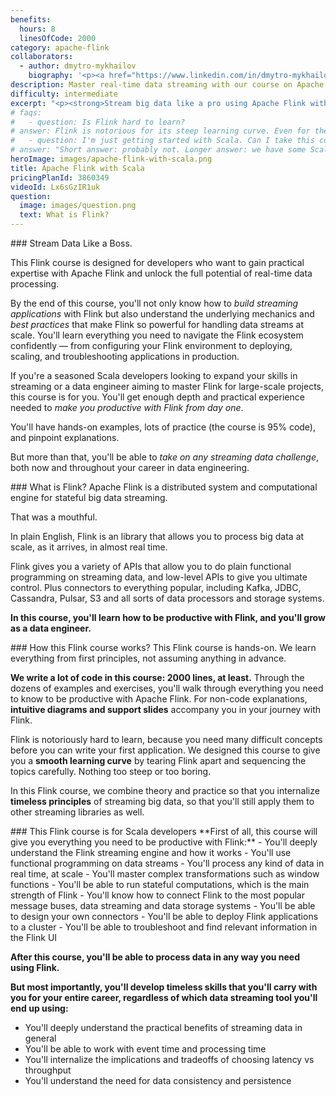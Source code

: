 ```yaml
---
benefits:
  hours: 8
  linesOfCode: 2000
category: apache-flink
collaborators:
  - author: dmytro-mykhailov
    biography: '<p><a href="https://www.linkedin.com/in/dmytro-mykhailov-03b78971/">Dmytro Mykhailov</a> is a Flink expert and trainer. We worked together on the initial structure of the course, as well as a large chunk of examples and exercises. This course would not have been possible without him.</p><p>For most of his career, Dmytro has been working as a Full Stack Developer and Solution Architect. His responsibilities include collecting and analyzing requirements, software design, implementation kick-start, team development, and leading the team to the successful delivery of the software.</p><p>Dmytro has conducted mentoring, coaching, and training sessions. He developed several technical training programs: general software engineering excellence, software design, and practical TDD training courses. He has also conducted engineering workshops and bootcamps.</p><p>Dmytro is also a former Rock the JVM student.</p>'
description: Master real-time data streaming with our course on Apache Flink with Scala, one of the most powerful libraries for stateful data processing. Learn to handle millions of events efficiently and effectively, and elevate your big data skills.
difficulty: intermediate
excerpt: "<p><strong>Stream big data like a pro using Apache Flink with Scala</strong>: Process millions of events in real time using one of the most powerful libraries and engines for stateful data streaming</p>"
# faqs:
#   - question: Is Flink hard to learn?
# answer: Flink is notorious for its steep learning curve. Even for the smallest application, you'll need a lot of concepts at the same time. This Flink course deconstructs Flink and isolates its parts so that you can learn step by step.
#   - question: I'm just getting started with Scala. Can I take this course?
# answer: "Short answer: probably not. Longer answer: we have some Scala starter code at the beginning of the course, but that won't replace the kind of experience we need for this course. We aren't using any Scala rocket science, but you need to be comfortable with it. I recommend you check out the Scala essentials and advanced courses first before coming back here."
heroImage: images/apache-flink-with-scala.png
title: Apache Flink with Scala
pricingPlanId: 3860349
videoId: Lx6sGzIR1uk
question:
  image: images/question.png
  text: What is Flink?
---
```



<CourseLayout>
<Fragment slot="goal">
### Stream Data Like a Boss.

This Flink course is designed for developers who want to gain practical expertise with Apache Flink and unlock the full potential of real-time data processing.

By the end of this course, you'll not only know how to *build streaming applications* with Flink but also understand the underlying mechanics and *best practices* that make Flink so powerful for handling data streams at scale. You'll learn everything you need to navigate the Flink ecosystem confidently — from configuring your Flink environment to deploying, scaling, and troubleshooting applications in production.

If you're a seasoned Scala developers looking to expand your skills in streaming or a data engineer aiming to master Flink for large-scale projects, this course is for you. You'll get enough depth and practical experience needed to *make you productive with Flink from day one*.

You'll have hands-on examples, lots of practice (the course is 95% code), and pinpoint explanations.

But more than that, you'll be able to *take on any streaming data challenge*, both now and throughout your career in data engineering.
</Fragment>

<Fragment slot="question">
### What is Flink?
Apache Flink is a distributed system and computational engine for stateful big data streaming.

That was a mouthful.

In plain English, Flink is an library that allows you to process big data at scale, as it arrives, in almost real time.

Flink gives you a variety of APIs that allow you to do plain functional programming on streaming data, and low-level APIs to give you ultimate control. Plus connectors to everything popular, including Kafka, JDBC, Cassandra, Pulsar, S3 and all sorts of data processors and storage systems.

**In this course, you'll learn how to be productive with Flink, and you'll grow as a data engineer.**

</Fragment>
<Fragment slot="feature1">
### How this Flink course works?
This Flink course is hands-on. We learn everything from first principles, not assuming anything in advance.

**We write a lot of code in this course: 2000 lines, at least.** Through the dozens of examples and exercises, you'll walk through everything you need to know to be productive with Apache Flink. For non-code explanations, **intuitive diagrams and support slides** accompany you in your journey with Flink.

Flink is notoriously hard to learn, because you need many difficult concepts before you can write your first application. We designed this course to give you a **smooth learning curve** by tearing Flink apart and sequencing the topics carefully. Nothing too steep or too boring.

In this Flink course, we combine theory and practice so that you internalize **timeless principles** of streaming big data, so that you'll still apply them to other streaming libraries as well.

</Fragment>
<Fragment slot="skills">
### This Flink course is for Scala developers
**First of all, this course will give you everything you need to be productive with Flink:**
- You'll deeply understand the Flink streaming engine and how it works
- You'll use functional programming on data streams
- You'll process any kind of data in real time, at scale
- You'll master complex transformations such as window functions
- You'll be able to run stateful computations, which is the main strength of Flink
- You'll know how to connect Flink to the most popular message buses, data streaming and data storage systems
- You'll be able to design your own connectors
- You'll be able to deploy Flink applications to a cluster
- You'll be able to troubleshoot and find relevant information in the Flink UI

**After this course, you'll be able to process data in any way you need using Flink.**

**But most importantly, you'll develop timeless skills that you'll carry with you for your entire career, regardless of which data streaming tool you'll end up using:**

- You'll deeply understand the practical benefits of streaming data in general
- You'll be able to work with event time and processing time
- You'll internalize the implications and tradeoffs of choosing latency vs throughput
- You'll understand the need for data consistency and persistence

</Fragment>
</CourseLayout>
